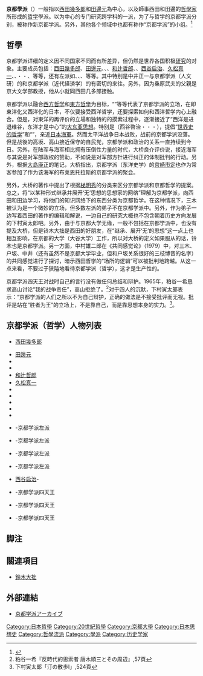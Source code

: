 {{Expand language|1=ja|time=2022-06-07T15:42:34+00:00}}
'''京都學派'''（{{jpn|j=京都学派|hg=きょうとがくは|rm=Kyōto gakuha}}）一般指以[[西田幾多郎|西田幾多郎]]和[[田邊元|田邊元]]為中心，以及師事西田和田邊的[[哲學家|哲學家]]所形成的[[哲学|哲学]]學派。以{{tsl|ja|京都大学人文科学研究所}}为中心的专门研究跨学科的一派，为了与哲学的京都学派分别，被称作新京都学派。另外，其他各个领域中也都有称作“京都学派”的小组。<ref>{{Cite web |url=http://www.kyoto-gakuha.info/gakuha.html |title=京都学派アーカイブ |access-date=2017-02-23 |archive-url=https://web.archive.org/web/20161022052029/http://www.kyoto-gakuha.info/gakuha.html |archive-date=2016-10-22 |dead-url=yes }}</ref>

== 哲學 ==
京都学派详细的定义因不同国家不同{{tsl|ja|研究者||}}而有所差异，但仍然是世界各国积极[[研究|研究]]的对象。主要成员包括：[[西田幾多郎|西田幾多郎]]、[[田邊元|田邊元]]、{{tsl|ja|波多野精一||}}、{{tsl|ja|朝永三十郎||}}、[[和辻哲郎|和辻哲郎]]、{{tsl|ja|三木清||}}、[[西谷启治|西谷启治]]、[[久松真一|久松真一]]、{{tsl|ja|武内義範||}}、{{tsl|ja|土井虎賀寿||土井虎賀壽}}・{{tsl|ja|下村寅太郎||}}・{{tsl|ja|上田閑照||}}、{{tsl|ja|大橋良介||}}等等，还有左派如{{tsl|ja|三木清||}}、{{tsl|ja|戸坂潤||}}、{{tsl|ja|中井正一||}}、{{tsl|ja|久野収||}}等等。其中特别是中井正一与京都学派（人文研）的{{tsl|ja|桑原武夫||}}和京都学派（近代経済学）的{{tsl|ja|青山秀夫||}}有密切的来往。另外，因为桑原武夫的父親是京大文学部教授，他从小就同西田几多郎接触。

京都学派以融合[[西方哲学|西方哲学]]和[[東方哲學|東方哲學]]为目标，“{{tsl|ja|善の研究||}}”等等代表了京都学派的立场，在即東洋化又西洋化的日本，不仅要接受西洋哲学，还要探索如何和西洋哲学内心上融合。但是，对東洋的再评价的立場和独特的{{tsl|ja|アイデンティティ|身份|}}的摸索过程中，逐渐接近了“西洋是进退维谷，东洋才是中心”的[[大東亞共榮圈|大东亚思想]]。特别是{{tsl|ja|京都学派四天王||}}（西谷啓治・{{tsl|ja|高坂正顕||}}・{{tsl|ja|高山岩男||}}・{{tsl|ja|鈴木成高||}}），提倡“[[世界史的哲学|世界史的哲学]]”和“{{tsl|ja|近代の超克|近代的超克|}}”，亲近[[大日本帝國海軍|日本海軍]]。然而太平洋战争日本战败，战前的京都学派没落。但是战後的高坂、高山接近保守的自民党，京都学派和政治的关系一直持续到今日。另外，在陆军与海军相比拥有压倒性力量的时代，大桥良介评价说，接近海军与其说是对军部政权的赞助，不如说是对军部方针进行纠正的体制批判的行动。另外，根据[[大岛康正|大岛康正]]的笔记，大桥指出，京都学派（东洋史学）的[[宫崎市定|宫崎市定]]也作为常客参加了作为该海军的布莱恩托拉斯的京都学派的聚会。

另外，大桥的著作中提出了根据[[梯明秀|梯明秀]]的分类来区分京都学派和京都哲学的提案。总之，将“以某种形式继承并展开‘无’思想的思想家的网络”理解为京都学派，向西田和田边学习，将他们的知识网络下的东西分类为京都哲学。在这种情况下，三木被认为是一个微妙的立场，但多数左派的弟子不在京都学派中。另外，作为弟子一边写着西田的著作的编辑和解说，一边自己的研究大概也不包含朝着历史方向发展的下村寅太郎吧。另外，由于与京都大学无缘，一般不包括在京都学派中，也没有提及大桥，但是铃木大拙是西田的好朋友，在“继承、展开‘无’的思想”这一点上也相互影响，在京都的大学（大谷大学）工作，所以对大桥的定义如果服从的话，铃木也是京都学派。另一方面，中村雄二郎在《共同感觉论》（1979）中，对三木、户坂、中井（还有虽然不是京都大学毕业，但和户坂关系很好的三枝博音的名字）的共同感觉进行了探讨，暗示西田哲学的“场所的逻辑”可以被批判地跨越。从这一点来看，不要过于狭隘地看待京都学派（哲学），这才是生产性的。

京都学派四天王对战时自己的言行没有做任何总结和辩护。1965年，粕谷一希恳求高山讨论“我的战争责任”，高山拒绝了。<ref>粕谷一希『反時代的思索者 唐木順三とその周辺』,57頁</ref>对于四人的沉默，下村寅太郎表示：“京都学派的人们之所以不为自己辩护，正确的做法是不接受批评而无视。批评是站在“胜者为王”的立场上，不是靠自己，而是靠思想本身的实力。<ref>下村寅太郎「汀の散歩Ⅰ」,524頁</ref>。　

== 京都学派（哲学）人物列表 ==

* [[西田幾多郎|西田幾多郎]]

*[[田邊元|田邊元]]
*{{tsl|ja|波多野精一||}}
*{{tsl|ja|朝永三十郎||}}
*[[和辻哲郎|和辻哲郎]]
*[[久松真一|久松真一]]
*{{tsl|ja|武内義範||}}
*{{tsl|ja|土井虎賀寿||土井虎賀壽}}
*{{tsl|ja|下村寅太郎||}}
*{{tsl|ja|上田閑照||}}
*{{tsl|ja|大橋良介||}}
*{{tsl|ja|三木清||}}-京都学派左派
*{{tsl|ja|戸坂潤||}}-京都学派左派
*{{tsl|ja|中井正一||}}-京都学派左派
*{{tsl|ja|久野収||}}-京都学派左派
*[[西谷启治|西谷启治]]-{{tsl|ja|京都学派四天王||}}
*{{tsl|ja|高坂正顕||}}-京都学派四天王
*{{tsl|ja|高山岩男||}}-京都学派四天王
*{{tsl|ja|鈴木成高||}}-京都学派四天王


== 脚注 ==
<references/>

== 關連項目 ==
* [[鈴木大拙|鈴木大拙]]

== 外部連結 ==
* [https://web.archive.org/web/20161029064232/http://kyoto-gakuha.info/index.html 京都学派アーカイブ]

{{哲學}}
[[Category:日本哲學|Category:日本哲學]]
[[Category:20世紀哲學|Category:20世紀哲學]]
[[Category:京都大學|Category:京都大學]]
[[Category:日本思想史|Category:日本思想史]]
[[Category:哲學流派|Category:哲學流派]]
[[Category:學派|Category:學派]]
[[Category:历史学家|Category:历史学家]]